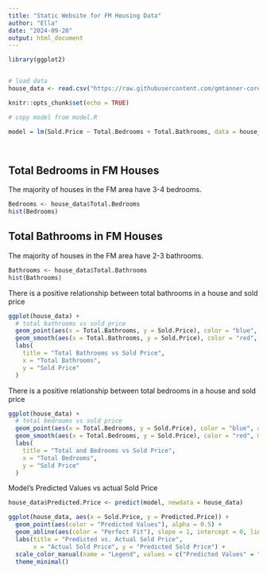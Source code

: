 ```yaml
---
title: "Static Website for FM Housing Data"
author: "Ella"
date: "2024-09-20"
output: html_document
---
```


```r
library(ggplot2)


# load data
house_data <- read.csv("https://raw.githubusercontent.com/gmtanner-cord/DATA470-2024/refs/heads/main/fmhousing/FM_Housing_2018_2022_clean.csv")

knitr::opts_chunk$set(echo = TRUE)
```
```r
# copy model from model.R

model = lm(Sold.Price ~ Total.Bedrooms + Total.Bathrooms, data = house_data)




```

## Total Bedrooms in FM Houses

The majority of houses in the FM area have 3-4 bedrooms.

```r
Bedrooms <- house_data$Total.Bedrooms
hist(Bedrooms)
```

## Total Bathrooms in FM Houses

The majority of houses in the FM area have 2-3 bathrooms.

```r
Bathrooms <- house_data$Total.Bathrooms
hist(Bathrooms)
```

There is a positive relationship between total bathrooms in a house and sold price

```r
ggplot(house_data) +
  # total bathrooms vs sold price
  geom_point(aes(x = Total.Bathrooms, y = Sold.Price), color = "blue", alpha = 0.6) +
  geom_smooth(aes(x = Total.Bathrooms, y = Sold.Price), color = "red", method = "lm", se = FALSE) +
  labs(
    title = "Total Bathrooms vs Sold Price",
    x = "Total Bathrooms",
    y = "Sold Price"
  ) 
```

There is a positive relationship between total bedrooms in a house and sold price

```r
ggplot(house_data) +
  # total bedrooms vs sold price
  geom_point(aes(x = Total.Bedrooms, y = Sold.Price), color = "blue", alpha = 0.6) +
  geom_smooth(aes(x = Total.Bedrooms, y = Sold.Price), color = "red", method = "lm", se = FALSE) +
  labs(
    title = "Total and Bedrooms vs Sold Price",
    x = "Total Bedrooms",
    y = "Sold Price"
  ) 
```


Model's Predicted Values vs actual Sold Price

```r
house_data$Predicted.Price <- predict(model, newdata = house_data)

ggplot(house_data, aes(x = Sold.Price, y = Predicted.Price)) +
  geom_point(aes(color = "Predicted Values"), alpha = 0.5) + 
  geom_abline(aes(color = "Perfect Fit"), slope = 1, intercept = 0, linetype = "dashed", size = 1) + 
  labs(title = "Predicted vs. Actual Sold Price",
       x = "Actual Sold Price", y = "Predicted Sold Price") +
  scale_color_manual(name = "Legend", values = c("Predicted Values" = "blue", "Perfect Fit" = "red")) + s
  theme_minimal()


```
